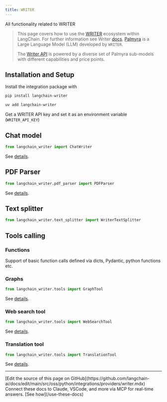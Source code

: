 ```yaml
---
title: WRITER
---
```


All functionality related to WRITER


>This page covers how to use the [WRITER](https://writer.com/) ecosystem within LangChain. For further information see Writer [docs](https://dev.writer.com/home/introduction).
>[Palmyra](https://writer.com/blog/palmyra/) is a Large Language Model (LLM) developed by `WRITER`.
>
>The [Writer API](https://dev.writer.com/api-guides/introduction) is powered by a diverse set of Palmyra sub-models with different capabilities and price points.

## Installation and Setup

Install the integration package with
<CodeGroup>
```bash pip
pip install langchain-writer
```

```bash uv
uv add langchain-writer
```
</CodeGroup>

Get a WRITER API key and set it as an environment variable (`WRITER_API_KEY`)

## Chat model

```python
from langchain_writer import ChatWriter
```
See [details](/oss/python/integrations/chat/writer).


## PDF Parser

```python
from langchain_writer.pdf_parser import PDFParser
```
See [details](/oss/python/integrations/document_loaders/parsers/writer_pdf_parser).

## Text splitter

```python
from langchain_writer.text_splitter import WriterTextSplitter
```

## Tools calling

### Functions

Support of basic function calls defined via dicts, Pydantic, python functions etc.

### Graphs

```python
from langchain_writer.tools import GraphTool
```
See [details](/oss/python/integrations/tools/writer).

### Web search tool

```python
from langchain_writer.tools import WebSearchTool
```
See [details](/oss/python/integrations/tools/writer).

### Translation tool

```python
from langchain_writer.tools import TranslationTool
```
See [details](/oss/python/integrations/tools/writer).

---

<Callout icon="pen-to-square" iconType="regular">
    [Edit the source of this page on GitHub](https://github.com/langchain-ai/docs/edit/main/src/oss/python/integrations/providers/writer.mdx)
</Callout>
<Tip icon="terminal" iconType="regular">
    Connect these docs to Claude, VSCode, and more via MCP for    real-time answers. [See how](/use-these-docs)
</Tip>
